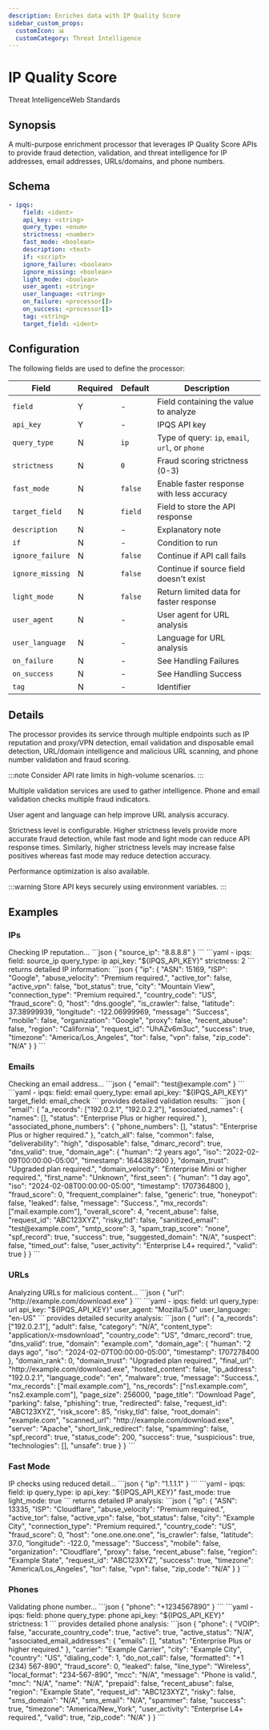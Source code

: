 ```yaml
---
description: Enriches data with IP Quality Score
sidebar_custom_props: 
  customIcon: 📊
  customCategory: Threat Intelligence
---
```


# IP Quality Score

<span className="theme-doc-version-badge badge badge--primary">Threat Intelligence</span><span className="theme-doc-version-badge badge badge--secondary">Web Standards</span>

## Synopsis

A multi-purpose enrichment processor that leverages IP Quality Score APIs to provide fraud detection, validation, and threat intelligence for IP addresses, email addresses, URLs/domains, and phone numbers.

## Schema

```yaml {2,3}
- ipqs:
    field: <ident>
    api_key: <string>
    query_type: <enum>
    strictness: <number>
    fast_mode: <boolean>
    description: <text>
    if: <script>
    ignore_failure: <boolean>
    ignore_missing: <boolean>
    light_mode: <boolean>
    user_agent: <string>
    user_language: <string>
    on_failure: <processor[]>
    on_success: <processor[]>
    tag: <string>
    target_field: <ident>
```

## Configuration

The following fields are used to define the processor:

|Field|Required|Default|Description|
|---|---|---|---|
|`field`|Y|-|Field containing the value to analyze|
|`api_key`|Y|-|IPQS API key|
|`query_type`|N|`ip`|Type of query: `ip`, `email`, `url`, or `phone`|
|`strictness`|N|`0`|Fraud scoring strictness (0-3)|
|`fast_mode`|N|`false`|Enable faster response with less accuracy|
|`target_field`|N|`field`|Field to store the API response|
|`description`|N|-|Explanatory note|
|`if`|N|-|Condition to run|
|`ignore_failure`|N|`false`|Continue if API call fails|
|`ignore_missing`|N|`false`|Continue if source field doesn't exist|
|`light_mode`|N|`false`|Return limited data for faster response|
|`user_agent`|N|-|User agent for URL analysis|
|`user_language`|N|-|Language for URL analysis|
|`on_failure`|N|-|See <Topic id="handling-failures">Handling Failures</Topic>|
|`on_success`|N|-|See <Topic id="handling-success">Handling Success</Topic>|
|`tag`|N|-|Identifier|

## Details

The processor provides its service through multiple endpoints such as IP reputation and proxy/VPN detection, email validation and disposable email detection, URL/domain intelligence and malicious URL scanning, and phone number validation and fraud scoring.

:::note
Consider API rate limits in high-volume scenarios.
:::

Multiple validation services are used to gather intelligence. Phone and email validation checks multiple fraud indicators. 

User agent and language can help improve URL analysis accuracy.

Strictness level is configurable. Higher strictness levels provide more accurate fraud detection, while fast mode and light mode can reduce API response times. Similarly, higher strictness levels may increase false positives whereas fast mode may reduce detection accuracy.

Performance optimization is also available.

:::warning
Store API keys securely using environment variables.
:::

## Examples

### IPs

<ExampleGrid>
  <CommentCol>
    Checking IP reputation...
  </CommentCol>
  <CodeCol>
    ```json
    {
      "source_ip": "8.8.8.8"
    }
    ```
    ```yaml
    - ipqs:
        field: source_ip
        query_type: ip
        api_key: "${IPQS_API_KEY}"
        strictness: 2
    ```
  </CodeCol>
  <CommentCol>
    returns detailed IP information:
  </CommentCol>
  <CodeCol>
    ```json
    {
      "ip": {
        "ASN": 15169,
        "ISP": "Google",
        "abuse_velocity": "Premium required.",
        "active_tor": false,
        "active_vpn": false,
        "bot_status": true,
        "city": "Mountain View",
        "connection_type": "Premium required.",
        "country_code": "US",
        "fraud_score": 0,
        "host": "dns.google",
        "is_crawler": false,
        "latitude": 37.38999939,
        "longitude": -122.06999969,
        "message": "Success",
        "mobile": false,
        "organization": "Google",
        "proxy": false,
        "recent_abuse": false,
        "region": "California",
        "request_id": "UhAZv6m3uc",
        "success": true,
        "timezone": "America/Los_Angeles",
        "tor": false,
        "vpn": false,
        "zip_code": "N/A"
      }
    }
    ```
  </CodeCol>
</ExampleGrid>

### Emails

<ExampleGrid>
  <CommentCol>
    Checking an email address...
  </CommentCol>
  <CodeCol>
    ```json
    {
      "email": "test@example.com"
    }
    ```
    ```yaml
    - ipqs:
        field: email
        query_type: email
        api_key: "${IPQS_API_KEY}"
        target_field: email_check
    ```
  </CodeCol>
  <CommentCol>
    provides detailed validation results:
  </CommentCol>
  <CodeCol>
    ```json
    {
      "email": {
        "a_records": ["192.0.2.1", "192.0.2.2"],
        "associated_names": {
          "names": [],
          "status": "Enterprise Plus or higher required."
        },
        "associated_phone_numbers": {
          "phone_numbers": [],
          "status": "Enterprise Plus or higher required."
        },
        "catch_all": false,
        "common": false,
        "deliverability": "high",
        "disposable": false,
        "dmarc_record": true,
        "dns_valid": true,
        "domain_age": {
          "human": "2 years ago",
          "iso": "2022-02-09T00:00:00-05:00",
          "timestamp": 1644382800
        },
        "domain_trust": "Upgraded plan required.",
        "domain_velocity": "Enterprise Mini or higher required.",
        "first_name": "Unknown",
        "first_seen": {
          "human": "1 day ago",
          "iso": "2024-02-08T00:00:00-05:00",
          "timestamp": 1707364800
        },
        "fraud_score": 0,
        "frequent_complainer": false,
        "generic": true,
        "honeypot": false,
        "leaked": false,
        "message": "Success.",
        "mx_records": ["mail.example.com"],
        "overall_score": 4,
        "recent_abuse": false,
        "request_id": "ABC123XYZ",
        "risky_tld": false,
        "sanitized_email": "test@example.com",
        "smtp_score": 3,
        "spam_trap_score": "none",
        "spf_record": true,
        "success": true,
        "suggested_domain": "N/A",
        "suspect": false,
        "timed_out": false,
        "user_activity": "Enterprise L4+ required.",
        "valid": true
      }
    }
    ```
  </CodeCol>
</ExampleGrid>

### URLs

<ExampleGrid>
  <CommentCol>
    Analyzing URLs for malicious content...
  </CommentCol>
  <CodeCol>
    ```json
    {
      "url": "http://example.com/download.exe"
    }
    ```
    ```yaml
    - ipqs:
        field: url
        query_type: url
        api_key: "${IPQS_API_KEY}"
        user_agent: "Mozilla/5.0"
        user_language: "en-US"
    ```
  </CodeCol>
  <CommentCol>
    provides detailed security analysis:
  </CommentCol>
  <CodeCol>
    ```json
    {
      "url": {
        "a_records": ["192.0.2.1"],
        "adult": false,
        "category": "N/A",
        "content_type": "application/x-msdownload",
        "country_code": "US",
        "dmarc_record": true,
        "dns_valid": true,
        "domain": "example.com",
        "domain_age": {
          "human": "2 days ago",
          "iso": "2024-02-07T00:00:00-05:00",
          "timestamp": 1707278400
        },
        "domain_rank": 0,
        "domain_trust": "Upgraded plan required.",
        "final_url": "http://example.com/download.exe",
        "hosted_content": false,
        "ip_address": "192.0.2.1",
        "language_code": "en",
        "malware": true,
        "message": "Success.",
        "mx_records": ["mail.example.com"],
        "ns_records": ["ns1.example.com", "ns2.example.com"],
        "page_size": 256000,
        "page_title": "Download Page",
        "parking": false,
        "phishing": true,
        "redirected": false,
        "request_id": "ABC123XYZ",
        "risk_score": 85,
        "risky_tld": false,
        "root_domain": "example.com",
        "scanned_url": "http://example.com/download.exe",
        "server": "Apache",
        "short_link_redirect": false,
        "spamming": false,
        "spf_record": true,
        "status_code": 200,
        "success": true,
        "suspicious": true,
        "technologies": [],
        "unsafe": true
      }
    }
    ```
  </CodeCol>
</ExampleGrid>

### Fast Mode

<ExampleGrid>
  <CommentCol>
    IP checks using reduced detail...
  </CommentCol>
  <CodeCol>
    ```json
    {
      "ip": "1.1.1.1"
    }
    ```
    ```yaml
    - ipqs:
        field: ip
        query_type: ip
        api_key: "${IPQS_API_KEY}"
        fast_mode: true
        light_mode: true
    ```
  </CodeCol>
  <CommentCol>
    returns detailed IP analysis:
  </CommentCol>
  <CodeCol>
    ```json
    {
      "ip": {
        "ASN": 13335,
        "ISP": "Cloudflare",
        "abuse_velocity": "Premium required.",
        "active_tor": false,
        "active_vpn": false,
        "bot_status": false,
        "city": "Example City",
        "connection_type": "Premium required.",
        "country_code": "US",
        "fraud_score": 0,
        "host": "one.one.one.one",
        "is_crawler": false,
        "latitude": 37.0,
        "longitude": -122.0,
        "message": "Success",
        "mobile": false,
        "organization": "Cloudflare",
        "proxy": false,
        "recent_abuse": false,
        "region": "Example State",
        "request_id": "ABC123XYZ",
        "success": true,
        "timezone": "America/Los_Angeles",
        "tor": false,
        "vpn": false,
        "zip_code": "N/A"
      }
    }
    ```
  </CodeCol>
</ExampleGrid>

### Phones

<ExampleGrid>
  <CommentCol>
    Validating phone number...
  </CommentCol>
  <CodeCol>
    ```json
    {
      "phone": "+1234567890"
    }
    ```
    ```yaml
    - ipqs:
        field: phone
        query_type: phone
        api_key: "${IPQS_API_KEY}"
        strictness: 1
    ```
  </CodeCol>
  <CommentCol>
    provides detailed phone analysis:
  </CommentCol>
  <CodeCol>
    ```json
    {
      "phone": {
        "VOIP": false,
        "accurate_country_code": true,
        "active": true,
        "active_status": "N/A",
        "associated_email_addresses": {
          "emails": [],
          "status": "Enterprise Plus or higher required."
        },
        "carrier": "Example Carrier",
        "city": "Example City",
        "country": "US",
        "dialing_code": 1,
        "do_not_call": false,
        "formatted": "+1 (234) 567-890",
        "fraud_score": 0,
        "leaked": false,
        "line_type": "Wireless",
        "local_format": "234-567-890",
        "mcc": "N/A",
        "message": "Phone is valid.",
        "mnc": "N/A",
        "name": "N/A",
        "prepaid": false,
        "recent_abuse": false,
        "region": "Example State",
        "request_id": "ABC123XYZ",
        "risky": false,
        "sms_domain": "N/A",
        "sms_email": "N/A",
        "spammer": false,
        "success": true,
        "timezone": "America/New_York",
        "user_activity": "Enterprise L4+ required.",
        "valid": true,
        "zip_code": "N/A"
      }
    }
    ```
  </CodeCol>
</ExampleGrid>
